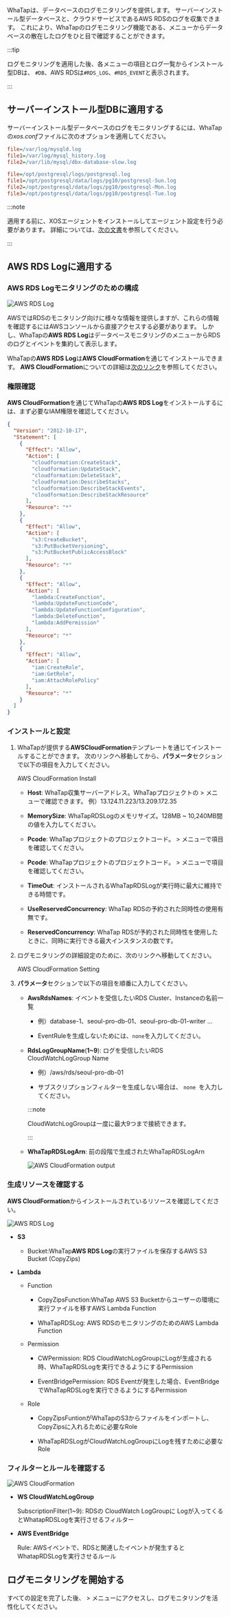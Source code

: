 WhaTapは、データベースのログモニタリングを提供します。 サーバーインストール型データベースと、クラウドサービスであるAWS RDSのログを収集できます。 これにより、WhaTapのログモニタリング機能である<Cmdname sid="side_logTail" className="uitext" />、<Cmdname sid="side_logExplorer" className="uitext" />メニューからデータベースの散在したログをひと目で確認することができます。

:::tip

ログモニタリングを適用した後、各メニューの<Cmdname sid="category" className="uitext" />項目とログ一覧からインストール型DBは、 `#DB`、AWS RDSは`#RDS_LOG`、`#RDS_EVENT`と表示されます。

<ImgLang img='db-log-category.png' desc='카테고리' className='width-200' />

:::

## サーバーインストール型DBに適用する

サーバーインストール型データベースのログをモニタリングするには、WhaTapの*xos.conf*ファイルに次のオプションを適用してください。

<InDoc product='mysql'>

```ini title='xos.conf'
file=/var/log/mysqld.log
file1=/var/log/mysql_history.log
file2=/var/lib/mysql/dbx-database-slow.log
```

</InDoc>

<InDoc product='postgresql'>

```ini title='xos.conf'
file=/opt/postgresql/logs/postgresql.log
file1=/opt/postgresql/data/logs/pg10/postgresql-Sun.log
file2=/opt/postgresql/data/logs/pg10/postgresql-Mon.log
file3=/opt/postgresql/data/logs/pg10/postgresql-Tue.log
```

</InDoc>

:::note

適用する前に、XOSエージェントをインストールしてエージェント設定を行う必要があります。 詳細については、[次の文書](agent-xos-settings)を参照してください。

:::

## AWS RDS Logに適用する

### AWS RDS Logモニタリングのための構成

![AWS RDS Log](/img/aws-rds-log-diagram.png)

AWSではRDSのモニタリング向けに様々な情報を提供しますが、これらの情報を確認するにはAWSコンソールから直接アクセスする必要があります。 しかし、WhaTapの**AWS RDS Log**はデータベースモニタリングの<Cmdname sid="side_log" className="uitext" />メニューからRDSのログとイベントを集約して表示します。

WhaTapの**AWS RDS Log**は**AWS CloudFormation**を通じてインストールできます。 **AWS CloudFormation**についての詳細は[次のリンク](https://docs.aws.amazon.com/ko_kr/AWSCloudFormation/latest/UserGuide/Welcome.html)を参照してください。

### 権限確認

**AWS CloudFormation**を通じてWhaTapの**AWS RDS Log**をインストールするには、まず必要なIAM権限を確認してください。

```json
{
  "Version": "2012-10-17",
  "Statement": [
    {
      "Effect": "Allow",
      "Action": [
        "cloudformation:CreateStack",
        "cloudformation:UpdateStack",
        "cloudformation:DeleteStack",
        "cloudformation:DescribeStacks",
        "cloudformation:DescribeStackEvents",
        "cloudformation:DescribeStackResource"
      ],
      "Resource": "*"
    },
    {
      "Effect": "Allow",
      "Action": [
        "s3:CreateBucket",
        "s3:PutBucketVersioning",
        "s3:PutBucketPublicAccessBlock"
      ],
      "Resource": "*"
    },
    {
      "Effect": "Allow",
      "Action": [
        "lambda:CreateFunction",
        "lambda:UpdateFunctionCode",
        "lambda:UpdateFunctionConfiguration",
        "lambda:DeleteFunction",
        "lambda:AddPermission"
      ],
      "Resource": "*"
    },
    {
      "Effect": "Allow",
      "Action": [
        "iam:CreateRole",
        "iam:GetRole",
        "iam:AttachRolePolicy"
      ],
      "Resource": "*"
    }
  ]
}
```

### インストールと設定

1. WhaTapが提供する**AWSCloudFormation**テンプレートを通じてインストールすることができます。 次のリンクへ移動してから、**パラメータ**セクションで以下の項目を入力してください。

   <Link to='https://console.aws.amazon.com/cloudformation/home?region=ap-northeast-2#/stacks/quickcreate?stackName=WhaTapRDS&templateURL=https://whatapforwarder.s3.ap-northeast-2.amazonaws.com/WhaTapRDSLogInstall.template' target='_blank' className='ext-link'>AWS CloudFormation Install</Link>

   - **Host**: WhaTap収集サーバーアドレス。WhaTapプロジェクトの<Cmdname sid="side_management" className="uitext" /> > <Cmdname sid="side_agentInstall" className="uitext" />メニューで確認できます。 例）13.124.11.223/13.209.172.35

   - **MemorySize**: WhaTapRDSLogのメモリサイズ。128MB ~ 10,240MB間の値を入力してください。

   - **Pcode**: WhaTapプロジェクトのプロジェクトコード。<Cmdname sid="side_management" className="uitext" /> > <Cmdname sid="side_projectManagement" className="uitext" />メニューで<Cmdname sid="pcode" className="uitext" />項目を確認してください。

   - **Pcode**: WhaTapプロジェクトのプロジェクトコード。<Cmdname sid="side_management" className="uitext" /> > <Cmdname sid="side_projectManagement" className="uitext" />メニューで<Cmdname sid="project_access_key" className="uitext" />項目を確認してください。

   - **TimeOut**: インストールされるWhaTapRDSLogが実行時に最大に維持できる時間です。

   - **UseReservedConcurrency**: WhaTap RDSの予約された同時性の使用有無です。

   - **ReservedConcurrency**: WhaTap RDSが予約された同時性を使用したときに、同時に実行できる最大インスタンスの数です。

2. ログモニタリングの詳細設定のために、次のリンクへ移動してください。

   <Link to='https://console.aws.amazon.com/cloudformation/home?region=ap-northeast-2#/stacks/quickcreate?stackName=whataprdseventforwarder&templateURL=https://whatapforwarder.s3.ap-northeast-2.amazonaws.com/WhaTapRDSLogSetting.template' target='_blank' className='ext-link'>AWS CloudFormation Setting</Link>

3. **パラメータ**セクションで以下の項目を順番に入力してください。

   - **AwsRdsNames**: イベントを受信したいRDS Cluster、Instanceの名前一覧

     - 例）database-1、seoul-pro-db-01、seoul-pro-db-01-writer …

     - EventRuleを生成しないためには、`none`を入力してください。

   - **RdsLogGroupName**(**1~9**): ログを受信したいRDS CloudWatchLogGroup Name

     - 例）/aws/rds/seoul-pro-db-01

     - サブスクリプションフィルターを生成しない場合は、 `none `を入力してください。

     :::note

     CloudWatchLogGroupは一度に最大9つまで接続できます。

     :::

   - **WhaTapRDSLogArn**: 前の段階で生成されたWhaTapRDSLogArn

     ![AWS CloudFormation output](/img/aws-rds-log-setting-output.png)

### 生成リソースを確認する

**AWS CloudFormation**からインストールされているリソースを確認してください。

![AWS RDS Log](/img/aws-rds-log-resource.png)

- **S3** 

  - Bucket:WhaTap**AWS RDS Log**の実行ファイルを保存するAWS S3 Bucket (CopyZips)

- **Lambda**

  - Function 

    - CopyZipsFunction:WhaTap AWS S3 Bucketからユーザーの環境に実行ファイルを移すAWS Lambda Function

    - WhaTapRDSLog: AWS RDSのモニタリングのためのAWS Lambda Function

  - Permission

    - CWPermission: RDS CloudWatchLogGroupにLogが生成される時、WhaTapRDSLogを実行できるようにするPermission

    - EventBridgePermission: RDS Eventが発生した場合、EventBridgeでWhaTapRDSLogを実行できるようにするPermission

  - Role

    - CopyZipsFuntionがWhaTapのS3からファイルをインポートし、CopyZipsに入れるために必要なRole

    - WhaTapRDSLogがCloudWatchLogGroupにLogを残すために必要なRole

### フィルターとルールを確認する

![AWS CloudFormation](/img/aws-rds-log-check-resources.png)

- **WS CloudWatchLogGroup**

  SubscriptionFilter(1~9): RDSの CloudWatch LogGroupに Logが入ってくるとWhatapRDSLogを実行させるフィルター

- **AWS EventBridge**

  Rule: AWSイベントで、RDSと関連したイベントが発生するとWhatapRDSLogを実行させるルール

## ログモニタリングを開始する

すべての設定を完了した後、<Cmdname sid="side_log" className="uitext" /> > <Cmdname sid="side_logSetting" className="uitext" />メニューにアクセスし、ログモニタリングを活性化してください。

<ImgLang img='log-start-db.png' desc='ログモニタリングの開始'/>
